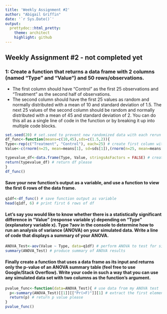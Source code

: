 ```yaml
---
title: 'Weekly Assignment #2'
author: "Abigail Griffin"
date: '`r Sys.Date()`'
output:
  prettydoc::html_pretty:
    theme: architect
    highlight: github
---
```

## Weekly Assignment #2 - not completed yet

### 1: Create a function that returns a data frame with 2 columns (named “Type” and “Value”) and 50 rows/observations.
  + The first column should have “Control” as the first 25 observations and “Treatment” as the second half of observations.
  + The second column should have the first 25 values as random and normally distributed with a mean of 10 and standard deviation of 1.5. The next 25 values of the second column should be random and normally distributed with a mean of 45 and standard deviation of 2. You can do this all as a single line of code in the function or by breaking it up into multiple code blocks.
```r
set.seed(20) # set.seed to prevent new randomized data with each rerun
df_func<-function(means=c(10,45),sds=c(1.5,2)){
Type<-rep(c("Treatment", "Control"), each=25) # create first column with 25 lines of both treatment and control
Value<-c(rnorm(n=25, mean=means[1], sd=sds[1]),(rnorm(n=25, mean=means[2], sd=sds[2]))) # create second column with random values

typevalue_df<-data.frame(Type, Value, stringsAsFactors = FALSE) # create df with "Type" and "Value" columns
return(typevalue_df) # return df please
}
df_func()
```
#### Save your new function’s output as a variable, and use a function to view the first 6 rows of the data frame.
```r
q1df<-df_func() # save function output as variable 
head(q1df, 6) # print first 6 rows of df
```

#### Let’s say you would like to know whether there is a statistically significant difference in “Value” (response variable y) depending on “Type” (explanatory variable x). Type ?aov in the console to determine how to run an analysis of variance (ANOVA) on your simulated data. Write a line of code that displays a summary of your ANOVA.
```r
ANOVA_Test<-aov(Value ~ Type, data=q1df) # perform ANOVA to test for significance between response variable Y "Value" and explanatory variable x "Type"
summary(ANOVA_Test) # produce summary of ANOVA results
```

#### Finally create a function that uses a data frame as its input and returns only the p-value of an ANOVA summary table (feel free to use Google/Stack Overflow). Write your code in such a way that you can use any simulated data set with two columns as the function’s argument.
```r
pvalue_func<-function(data=ANOVA_Test){ # use data from my ANOVA test
  p<-summary(ANOVA_Test)[[1]][["Pr(>F)"]][1] # extract the first element in the first compartment named "Pr(>F)" (the p value)
  return(p) # return p value please
}
pvalue_func()
```

